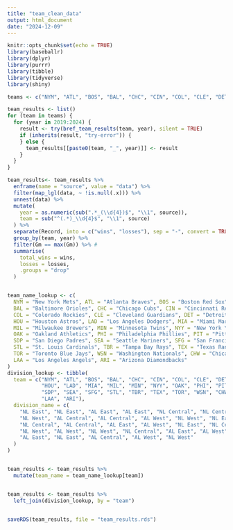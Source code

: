 ```yaml
---
title: "team_clean_data"
output: html_document
date: "2024-12-09"
---
```


```r
knitr::opts_chunk$set(echo = TRUE)
library(baseballr)
library(dplyr)
library(purrr)
library(tibble)
library(tidyverse)
library(shiny)
```


```r

teams <- c("NYM", "ATL", "BOS", "BAL", "CHC", "CIN", "COL", "CLE", "DET", "HOU", "LAD", "MIA", "MIL", "MIN", "NYY", "OAK", "PHI", "PIT", "SDP", "SEA", "SFG", "STL", "TBR", "TEX", "TOR", "WSN", "CHW", "LAA", "LAD", "ARI" )

team_results <- list()
for (team in teams) {
  for (year in 2019:2024) {
    result <- try(bref_team_results(team, year), silent = TRUE)
    if (inherits(result, "try-error")) {
    } else {
      team_results[[paste0(team, "_", year)]] <- result
    }
  }
}

team_results<- team_results %>%
  enframe(name = "source", value = "data") %>%
  filter(map_lgl(data, ~ !is.null(.x))) %>%
  unnest(data) %>%
  mutate(
    year = as.numeric(sub(".*_(\\d{4})$", "\\1", source)),
    team = sub("^(.*)_\\d{4}$", "\\1", source)
  ) %>%
  separate(Record, into = c("wins", "losses"), sep = "-", convert = TRUE) %>%
  group_by(team, year) %>%
  filter(Gm == max(Gm)) %>% # 
  summarise(
    total_wins = wins,
    losses = losses,
    .groups = "drop"
  )


team_name_lookup <- c(
  NYM = "New York Mets", ATL = "Atlanta Braves", BOS = "Boston Red Sox", 
  BAL = "Baltimore Orioles", CHC = "Chicago Cubs", CIN = "Cincinnati Reds", 
  COL = "Colorado Rockies", CLE = "Cleveland Guardians", DET = "Detroit Tigers", 
  HOU = "Houston Astros", LAD = "Los Angeles Dodgers", MIA = "Miami Marlins", 
  MIL = "Milwaukee Brewers", MIN = "Minnesota Twins", NYY = "New York Yankees", 
  OAK = "Oakland Athletics", PHI = "Philadelphia Phillies", PIT = "Pittsburgh Pirates", 
  SDP = "San Diego Padres", SEA = "Seattle Mariners", SFG = "San Francisco Giants", 
  STL = "St. Louis Cardinals", TBR = "Tampa Bay Rays", TEX = "Texas Rangers", 
  TOR = "Toronto Blue Jays", WSN = "Washington Nationals", CHW = "Chicago White Sox", 
  LAA = "Los Angeles Angels", ARI = "Arizona Diamondbacks"
)
division_lookup <- tibble(
  team = c("NYM", "ATL", "BOS", "BAL", "CHC", "CIN", "COL", "CLE", "DET", 
           "HOU", "LAD", "MIA", "MIL", "MIN", "NYY", "OAK", "PHI", "PIT", 
           "SDP", "SEA", "SFG", "STL", "TBR", "TEX", "TOR", "WSN", "CHW", 
           "LAA", "ARI"),
  division_name = c(
    "NL East", "NL East", "AL East", "AL East", "NL Central", "NL Central", 
    "NL West", "AL Central", "AL Central", "AL West", "NL West", "NL East", 
    "NL Central", "AL Central", "AL East", "AL West", "NL East", "NL Central", 
    "NL West", "AL West", "NL West", "NL Central", "AL East", "AL West", 
    "AL East", "NL East", "AL Central", "AL West", "NL West"
  )
)


team_results <- team_results %>%
  mutate(team_name = team_name_lookup[team])


team_results <- team_results %>%
  left_join(division_lookup, by = "team")


saveRDS(team_results, file = "team_results.rds")
```


